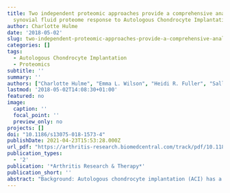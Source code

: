 ```yaml
---
title: Two independent proteomic approaches provide a comprehensive analysis of the
  synovial fluid proteome response to Autologous Chondrocyte Implantation
author: Charlotte Hulme
date: '2018-05-02'
slug: two-independent-proteomic-approaches-provide-a-comprehensive-analysis-of-the-synovial-fluid-proteome-response-to-autologous-chondrocyte-implantation
categories: []
tags:
  - Autologous Chondrocyte Implantation
  - Proteomics
subtitle: ''
summary: ''
authors: ["Charlotte Hulme", "Emma L. Wilson", "Heidi R. Fuller", "Sally Roberts", "James B. Richardson", "Pete Gallacher", "Mandy J. Peffers", "Sally L. Shirran", "Catherine H. Botting", "Karina Wright"]
lastmod: '2018-05-02T14:08:30+01:00'
featured: no
image:
  caption: ''
  focal_point: ''
  preview_only: no
projects: []
doi: "10.1186/s13075-018-1573-4"
publishDate: 2021-04-23T15:53:28.000Z
url_pdf: "https://arthritis-research.biomedcentral.com/track/pdf/10.1186/s13075-018-1573-4.pdf"
publication_types:
  - '2'
publication: '*Arthritis Research & Therapy*'
publication_short: ''
abstract: "Background: Autologous chondrocyte implantation (ACI) has a failure rate of approximately 20%, but it is yet to be fully understood why. Biomarkers are needed that can pre-operatively predict in which patients it is likely to fail, so that alternative or individualised therapies can be offered. We previously used label-free quantitation (LF) with a dynamic range compression proteomic approach to assess the synovial fluid (SF) of ACI responders and non-responders. However, we were able to identify only a few differentially abundant proteins at baseline. In the present study, we built upon these previous findings by assessing higher-abundance proteins within this SF, providing a more global proteomic analysis on the basis of which more of the biology underlying ACI success or failure can be understood.<br> Methods: Isobaric tagging for relative and absolute quantitation (iTRAQ) proteomic analysis was used to assess SF from ACI responders (mean Lysholm improvement of 33; *n=14*) and non-responders (mean Lysholm decrease of 14; *n=13*) at the two stages of surgery (cartilage harvest and chondrocyte implantation). Differentially abundant proteins in iTRAQ and combined iTRAQ and LF datasets were investigated using pathway and network analyses. <br> Results: iTRAQ proteomic analysis confirmed our previous finding that there is a marked proteomic shift in response to cartilage harvest (70 and 54 proteins demonstrating ≥2.0-fold change and p<0.05 between stages I and II in responders and non-responders, respectively). Further, it highlighted 28 proteins that were differentially abundant between responders and non-responders to ACI, which were not found in the LF study, 16 of which were altered at baseline. The differential expression of two proteins (complement C1s subcomponent and matrix metalloproteinase 3) was confirmed biochemically. Combination of the iTRAQ and LF proteomic datasets generated in-depth SF proteome information that was used to generate interactome networks representing ACI success or failure. Functional pathways that are dysregulated in ACI non-responders were identified, including acute-phase response signalling.<br> Conclusions: Several candidate biomarkers for baseline prediction of ACI outcome were identified. A holistic overview of the SF proteome in responders and non-responders to ACI  has been profiled, providing a better understanding of the biological pathways underlying clinical outcome, particularly the differential response to cartilage harvest in non-responders."
---
```

